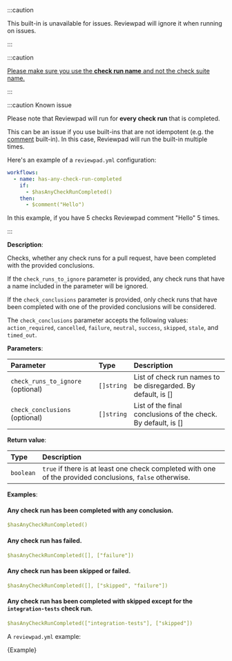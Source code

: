 
:::caution

This built-in is unavailable for issues. Reviewpad will ignore it when running on issues.

:::

:::caution

[Please make sure you use the **check run name** and not the check suite name.](/troubleshooting#use-check-run-name)

:::

:::caution Known issue

Please note that Reviewpad will run for **every check run** that is completed.

This can be an issue if you use built-ins that are not idempotent (e.g. the [comment](/guides/built-ins#comment) built-in).
In this case, Reviewpad will run the built-in multiple times.

Here's an example of a `reviewpad.yml` configuration:

```yml
workflows:
  - name: has-any-check-run-completed
    if:
      - $hasAnyCheckRunCompleted()
    then:
      - $comment("Hello")
```

In this example, if you have 5 checks Reviewpad comment "Hello" 5 times.

:::

**Description**:

Checks, whether any check runs for a pull request, have been completed with the provided conclusions.

If the `check_runs_to_ignore` parameter is provided, any check runs that have a name included in the parameter will be ignored.

If the `check_conclusions` parameter is provided, only check runs that have been completed with one of the provided conclusions will be considered.

The `check_conclusions` parameter accepts the following values: `action_required`, `cancelled`, `failure`, `neutral`, `success`, `skipped`, `stale`, and `timed_out`.

**Parameters**:

| Parameter                         | Type       | Description                                                   |
| :---------------------------------| :--------- | :-------------------------------------------------------------|
| `check_runs_to_ignore` (optional) | `[]string` | List of check run names to be disregarded. By default, is []  |
| `check_conclusions` (optional)    | `[]string` | List of the final conclusions of the check. By default, is [] |

**Return value**:

| Type       | Description                                                                                              |
| :--------- | :--------------------------------------------------------------------------------------------------------|
| `boolean`  | `true` if there is at least one check completed with one of the provided conclusions, `false` otherwise. |

**Examples**:

#### Any check run has been completed with any conclusion.
```yml
$hasAnyCheckRunCompleted()
```

#### Any check run has failed.
```yml
$hasAnyCheckRunCompleted([], ["failure"])
```

#### Any check run has been skipped or failed.
```yml
$hasAnyCheckRunCompleted([], ["skipped", "failure"])
```

#### Any check run has been completed with skipped except for the `integration-tests` check run.
```yml
$hasAnyCheckRunCompleted(["integration-tests"], ["skipped"])
```

A `reviewpad.yml` example:

<CodeBlock language="yml" title="reviewpad.yml">{Example}</CodeBlock>
